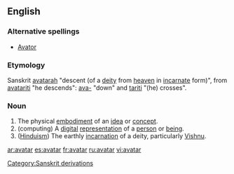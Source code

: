 ==English==

===Alternative spellings===
* [[Avator]]

===Etymology===
Sanskrit [[avatarah]] "descent (of a [[deity]] from [[heaven]] in [[incarnate]] form)", from [[avatariti]] "he descends": [[ava-]] "down" and [[tariti]] "(he) crosses".

===Noun===
{{en-noun}}

# The physical [[embodiment]] of an [[idea]] or [[concept]].
# (computing) A [[digital]] [[representation]] of a [[person]] or [[being]].
# ([[Hinduism]]) The earthly [[incarnation]] of a deity, particularly [[Vishnu]].

[[Category:Sanskrit derivations]]

[[ar:avatar]]
[[es:avatar]]
[[fr:avatar]]
[[ru:avatar]]
[[vi:avatar]]